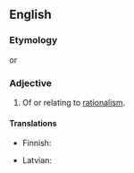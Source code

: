 ==English==

===Etymology===
{{suffix|rationalist|ic|lang=en}} or {{suffix|rational|istic|lang=en}}

===Adjective===
{{en-adj}}

# Of or relating to [[rationalism]].

====Translations====
{{trans-top|relating to rationalism}}
* Finnish: {{t+|fi|rationalistinen}}
{{trans-mid}}
* Latvian: {{t|lv|racionālistisks}}
{{trans-bottom}}
